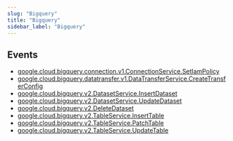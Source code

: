 ```yaml
---
slug: "Bigquery"
title: "Bigquery"
sidebar_label: "Bigquery"
---
```


## Events

- [google.cloud.bigquery.connection.v1.ConnectionService.SetIamPolicy](/gcp/threats/bigquery/rules/google.cloud.bigquery.connection.v1.connectionservice.setiampolicy)
- [google.cloud.bigquery.datatransfer.v1.DataTransferService.CreateTransferConfig](/gcp/threats/bigquery/rules/google.cloud.bigquery.datatransfer.v1.datatransferservice.createtransferconfig)
- [google.cloud.bigquery.v2.DatasetService.InsertDataset](/gcp/threats/bigquery/rules/google.cloud.bigquery.v2.datasetservice.insertdataset)
- [google.cloud.bigquery.v2.DatasetService.UpdateDataset](/gcp/threats/bigquery/rules/google.cloud.bigquery.v2.datasetservice.updatedataset)
- [google.cloud.bigquery.v2.DeleteDataset](/gcp/threats/bigquery/rules/google.cloud.bigquery.v2.deletedataset)
- [google.cloud.bigquery.v2.TableService.InsertTable](/gcp/threats/bigquery/rules/google.cloud.bigquery.v2.tableservice.inserttable)
- [google.cloud.bigquery.v2.TableService.PatchTable](/gcp/threats/bigquery/rules/google.cloud.bigquery.v2.tableservice.patchtable)
- [google.cloud.bigquery.v2.TableService.UpdateTable](/gcp/threats/bigquery/rules/google.cloud.bigquery.v2.tableservice.updatetable)
